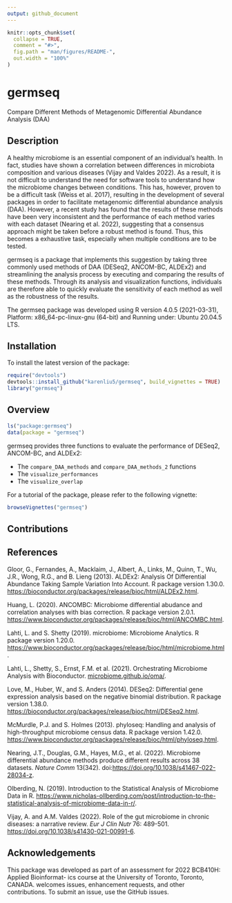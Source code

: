 ```yaml
---
output: github_document
---
```


<!-- README.md is generated from README.Rmd. Please edit that file -->

```r
knitr::opts_chunk$set(
  collapse = TRUE,
  comment = "#>",
  fig.path = "man/figures/README-",
  out.width = "100%"
)
```

# germseq

<!-- badges: start -->
<!-- badges: end -->
Compare Different Methods of Metagenomic Differential Abundance Analysis (DAA)

## Description
A healthy microbiome is an essential component of an individual's health. In fact, studies have shown a correlation between differences in microbiota composition and various diseases (Vijay and Valdes 2022). As a result, it is not difficult to understand the need for software tools to understand how the microbiome changes between conditions. This has, however, proven to be a difficult task (Weiss et al. 2017), resulting in the development of several packages in order to facilitate metagenomic differential abundance analysis (DAA). However, a recent study has found that the results of these methods have been very inconsistent and the performance of each method varies with each dataset (Nearing et al. 2022), suggesting that a consensus approach might be taken before a robust method is found. Thus, this becomes a exhaustive task, especially when multiple conditions are to be tested.   

germseq is a package that implements this suggestion by taking three commonly used methods of DAA (DESeq2, ANCOM-BC, ALDEx2) and streamlining the analysis process by executing and comparing the results of these methods. Through its analysis and visualization functions, individuals are therefore able to quickly evaluate the sensitivity of each method as well as the robustness of the results. 

The germseq package was developed using R version 4.0.5 (2021-03-31), Platform: x86_64-pc-linux-gnu (64-bit) and Running under: Ubuntu 20.04.5 LTS.

## Installation

To install the latest version of the package:

``` r
require("devtools")
devtools::install_github("karenliu5/germseq", build_vignettes = TRUE)
library("germseq")
```

## Overview
``` r
ls("package:germseq")
data(package = "germseq")
```

germseq provides three functions to evaluate the performance of DESeq2, ANCOM-BC, and ALDEx2:

* The `compare_DAA_methods` and `compare_DAA_methods_2` functions 
* The `visualize_performances`
* The `visualize_overlap`

For a tutorial of the package, please refer to the following vignette:
``` r
browseVignettes("germseq")
```
## Contributions

## References
Gloor, G., Fernandes, A., Macklaim, J., Albert, A., Links, M., Quinn, T., Wu, J.R.,
Wong, R.G., and B. Lieng (2013). ALDEx2: Analysis Of Differential Abundance Taking
Sample Variation Into Account. R package version 1.30.0.
[https://bioconductor.org/packages/release/bioc/html/ALDEx2.html](https://bioconductor.org/packages/release/bioc/html/ALDEx2.html).

Huang, L. (2020). ANCOMBC: Microbiome differential abudance and correlation
analyses with bias correction. R package version 2.0.1.
[https://www.bioconductor.org/packages/release/bioc/html/ANCOMBC.html](https://bioconductor.org/packages/release/bioc/html/ALDEx2.html).

Lahti, L. and S. Shetty (2019). microbiome: Microbiome Analytics. R package version
1.20.0. [https://www.bioconductor.org/packages/release/bioc/html/microbiome.html](https://www.bioconductor.org/packages/release/bioc/html/microbiome.html).

Lahti, L., Shetty, S., Ernst, F.M. et al. (2021). Orchestrating Microbiome Analysis
with Bioconductor. [microbiome.github.io/oma/](microbiome.github.io/oma/).

Love, M., Huber, W., and S. Anders (2014). DESeq2: Differential gene expression
analysis based on the negative binomial distribution. R package version 1.38.0.
[https://bioconductor.org/packages/release/bioc/html/DESeq2.html](https://bioconductor.org/packages/release/bioc/html/DESeq2.html).

McMurdle, P.J. and S. Holmes (2013). phyloseq: Handling and analysis of high-throughput
microbiome census data. R package version 1.42.0.
[https://www.bioconductor.org/packages/release/bioc/html/phyloseq.html](https://www.bioconductor.org/packages/release/bioc/html/phyloseq.html).

Nearing, J.T., Douglas, G.M., Hayes, M.G., et al. (2022). Microbiome differential abundance methods produce different results across 38 datasets. *Nature Comm* 13(342). doi:[https://doi.org/10.1038/s41467-022-28034-z](https://doi.org/10.1038/s41467-022-28034-z). 

Olberding, N. (2019). Introduction to the Statistical Analysis of Microbiome Data in R.
[https://www.nicholas-ollberding.com/post/introduction-to-the-statistical-analysis-of-microbiome-data-in-r/](https://www.nicholas-ollberding.com/post/introduction-to-the-statistical-analysis-of-microbiome-data-in-r/).

Vijay, A. and A.M. Valdes (2022). Role of the gut microbiome in chronic diseases: a narrative review. *Eur J Clin Nutr* 76: 489-501. [https://doi.org/10.1038/s41430-021-00991-6](https://doi.org/10.1038/s41430-021-00991-6).

## Acknowledgements
This package was developed as part of an assessment for 2022 BCB410H: Applied Bioinformat-
ics course at the University of Toronto, Toronto, CANADA. <PackageName> welcomes issues,
enhancement requests, and other contributions. To submit an issue, use the GitHub issues.

